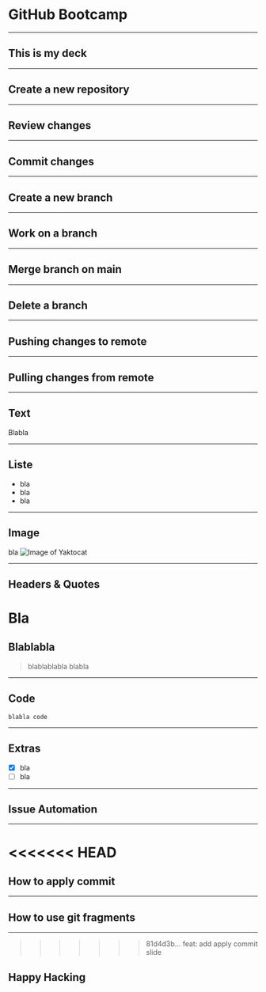 <!-- deck.mdx -->


# GitHub Bootcamp

---

## This is my deck

---

## Create a new repository

---

## Review changes

--- 

## Commit changes

---

## Create a new branch

---

## Work on a branch

---

## Merge branch on main

---

## Delete a branch

---

## Pushing changes to remote

---

## Pulling changes from remote

---

## Text
Blabla

---

## Liste
- bla
- bla
- bla

---

## Image
bla
![Image of Yaktocat](https://octodex.github.com/images/yaktocat.png)

---

## Headers & Quotes
# Bla
## Blablabla

> blablablabla
> blabla

---

## Code

``` blabla code ```

---

## Extras

- [x] bla
- [ ] bla

---

## Issue Automation

---

<<<<<<< HEAD
=======
## How to apply commit

---

## How to use git fragments

---

>>>>>>> 81d4d3b... feat: add apply commit slide
## Happy Hacking


